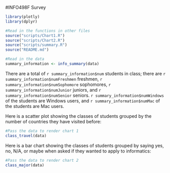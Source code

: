#INFO498F Survey 

```r
library(plotly)
library(dplyr)

#Read in the functions in other files
source("scripts/Chart1.R")
source("scripts/Chart2.R")
source("scripts/summary.R")
source("README.md")

#Read in the data
summary_information <- info_summary(data)
```

There are a total of `r summary_information$num` students in class; there are `r summary_information$numFreshmen` freshmen, `r summary_information$numSophomore` sophomores, `r summary_information$numJunior` juniors, and `r summary_information$numSenior` seniors. `r summary_information$numWindows` of the students are Windows users, and `r summary_information$numMac` of the students are Mac users.

Here is a scatter plot showing the classes of students grouped by the
number of countries they have visited before:

```r
#Pass the data to render chart 1
class_travel(data)
```

Here is a bar chart showing the classes of students grouped by saying yes, no, N/A, or
maybe when asked if they wanted to apply to informatics:

```r
#Pass the data to render chart 2
class_major(data)
```
